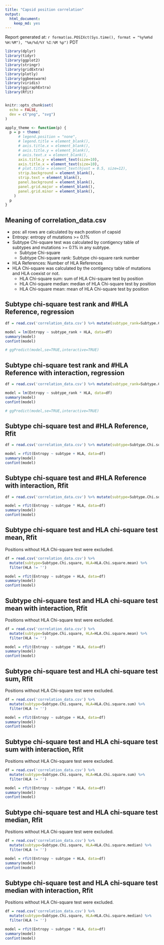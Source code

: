 ```yaml
---
title: "Capsid position correlation"
output:
  html_document:
    keep_md: yes
---
```


Report generated at: `r format(as.POSIXct(Sys.time(), format = "%y%m%d %H:%M"), "%m/%d/%Y %I:%M %p")` PDT

```r
library(dplyr)
library(tidyr)
library(ggplot2)
library(stringr)
library(gridExtra)
library(plotly)
library(ggbeeswarm)
library(viridis)
library(ggiraphExtra) 
library(Rfit)


knitr::opts_chunk$set(
  echo = FALSE,
  dev = c("png", "svg")
)

apply_theme <- function(p) {
  p = p + theme(
      # legend.position = "none",
      # legend.title = element_blank(),
      # axis.title.x = element_blank(),
      # axis.title.y = element_blank(),
      # axis.text.x = element_blank(),
      axis.title.y = element_text(size=10),
      axis.title.x = element_text(size=10),
      # plot.title = element_text(hjust = 0.5, size=12),
      strip.background = element_blank(),
      strip.text = element_blank(),
      panel.background = element_blank(),
      panel.grid.major = element_blank(),
      panel.grid.minor = element_blank(),
    )
  p
}


```

## Meaning of correlation_data.csv

- pos: all rows are calculated by each postion of capsid
- Entropy: entropy of mutations >= 0.1%
- Subtype Chi-square test was calculated by contigency table of subtypes and mutations >= 0.1% in any subtype.
  - Subtype Chi-square
  - Subtype Chi-square rank: Subtype chi-square rank number
- HLA References: Number of HLA References
- HLA Chi-square was calculated by the contigency table of mutations and HLA coexist or not.
  - HLA Chi-square sum: sum of HLA Chi-square test by position
  - HLA Chi-square median: median of HLA Chi-square test by position
  - HLA Chi-square mean: mean of HLA Chi-square test by position


## Subtype chi-square test rank and #HLA Reference, regression
```r
df = read.csv('correlation_data.csv') %>% mutate(subtype_rank=Subtype.Chi.square_rank, HLA=HLA.References)

model = lm(Entropy ~ subtype_rank + HLA, data=df)
summary(model)
confint(model)

# ggPredict(model,se=TRUE,interactive=TRUE)
```

## Subtype chi-square test rank and #HLA Reference with interaction, regression
```r
df = read.csv('correlation_data.csv') %>% mutate(subtype_rank=Subtype.Chi.square_rank, HLA=HLA.References)

model = lm(Entropy ~ subtype_rank * HLA, data=df)
summary(model)
confint(model)

# ggPredict(model,se=TRUE,interactive=TRUE)
```

## Subtype chi-square test and #HLA Reference, Rfit
```r
df = read.csv('correlation_data.csv') %>% mutate(subtype=Subtype.Chi.square, HLA=HLA.References)

model = rfit(Entropy ~ subtype + HLA, data=df)
summary(model)
confint(model)
```

## Subtype chi-square test and #HLA Reference with interaction, Rfit
```r
df = read.csv('correlation_data.csv') %>% mutate(subtype=Subtype.Chi.square, HLA=HLA.References)

model = rfit(Entropy ~ subtype * HLA, data=df)
summary(model)
confint(model)
```

## Subtype chi-square test and HLA chi-square test mean, Rfit
Positions without HLA Chi-square test were excluded.
```r
df = read.csv('correlation_data.csv') %>% 
  mutate(subtype=Subtype.Chi.square, HLA=HLA.Chi.square.mean) %>%
  filter(HLA != '')

model = rfit(Entropy ~ subtype + HLA, data=df)
summary(model)
confint(model)
```

## Subtype chi-square test and HLA chi-square test mean with interaction, Rfit
Positions without HLA Chi-square test were excluded.
```r
df = read.csv('correlation_data.csv') %>% 
  mutate(subtype=Subtype.Chi.square, HLA=HLA.Chi.square.mean) %>%
  filter(HLA != '')

model = rfit(Entropy ~ subtype * HLA, data=df)
summary(model)
confint(model)
```

## Subtype chi-square test and HLA chi-square test sum, Rfit
Positions without HLA Chi-square test were excluded.
```r
df = read.csv('correlation_data.csv') %>% 
  mutate(subtype=Subtype.Chi.square, HLA=HLA.Chi.square.sum) %>%
  filter(HLA != '')

model = rfit(Entropy ~ subtype + HLA, data=df)
summary(model)
confint(model)
```

## Subtype chi-square test and HLA chi-square test sum with interaction, Rfit
Positions without HLA Chi-square test were excluded.
```r
df = read.csv('correlation_data.csv') %>% 
  mutate(subtype=Subtype.Chi.square, HLA=HLA.Chi.square.sum) %>%
  filter(HLA != '')

model = rfit(Entropy ~ subtype * HLA, data=df)
summary(model)
confint(model)
```


## Subtype chi-square test and HLA chi-square test median, Rfit
Positions without HLA Chi-square test were excluded.
```r
df = read.csv('correlation_data.csv') %>% 
  mutate(subtype=Subtype.Chi.square, HLA=HLA.Chi.square.median) %>%
  filter(HLA != '')

model = rfit(Entropy ~ subtype + HLA, data=df)
summary(model)
confint(model)
```

## Subtype chi-square test and HLA chi-square test median with interaction, Rfit
Positions without HLA Chi-square test were excluded.
```r
df = read.csv('correlation_data.csv') %>% 
  mutate(subtype=Subtype.Chi.square, HLA=HLA.Chi.square.median) %>%
  filter(HLA != '')

model = rfit(Entropy ~ subtype * HLA, data=df)
summary(model)
confint(model)
```
